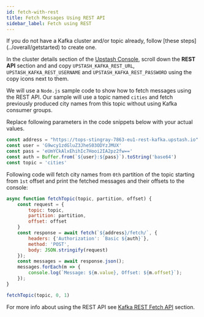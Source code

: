 ```yaml
---
id: fetch-with-rest
title: Fetch Messages Using REST API
sidebar_label: Fetch using REST
---
```


<Info>
If you do not have a Kafka cluster and/or topic already, follow [these steps](../overall/getstarted) to create one.
</Info>

In the cluster details section of the [Upstash Console](https://console.upstash.com),
scroll down the **REST API** section and and copy `UPSTASH_KAFKA_REST_URL`, `UPSTASH_KAFKA_REST_USERNAME` and `UPSTASH_KAFKA_REST_PASSWORD`
using the copy icons next to them. 

We will use a `Node.js` sample code to show how to fetch messages using the REST API. Our sample will use a topic named `cities`
and fetch previously produced city names from this topic without using Kafka consumer groups. 

Replace following parameters in the code snippets below with your actual values.

```js
const address = "https://tops-stingray-7863-eu1-rest-kafka.upstash.io"
const user = 'G9wcy1zdGluZ3JheS03ODYzJMUX'
const pass = 'eUmYCkAlxEhihIc7Hooi2IA2pz2fw=='
const auth = Buffer.from(`${user}:${pass}`).toString('base64')
const topic = 'cities'
```

Following code will fetch city names from `0th` partition of the topic starting from `1st` offset
and print the fetched messages and their offsets to the console:

```js
async function fetchTopic(topic, partition, offset) {
    const request = {
        topic: topic,
        partition: partition,
        offset: offset
    }
    const response = await fetch(`${address}/fetch/`, {
        headers: {'Authorization': `Basic ${auth}`},
        method: 'POST',
        body: JSON.stringify(request)
    });
    const messages = await response.json();
    messages.forEach(m => {
        console.log(`Message: ${m.value}, Offset: ${m.offset}`);
    });
}

fetchTopic(topic, 0, 1)
```

For more info about using the REST API see [Kafka REST Fetch API](../rest/restconsumer#consume-api) section.
